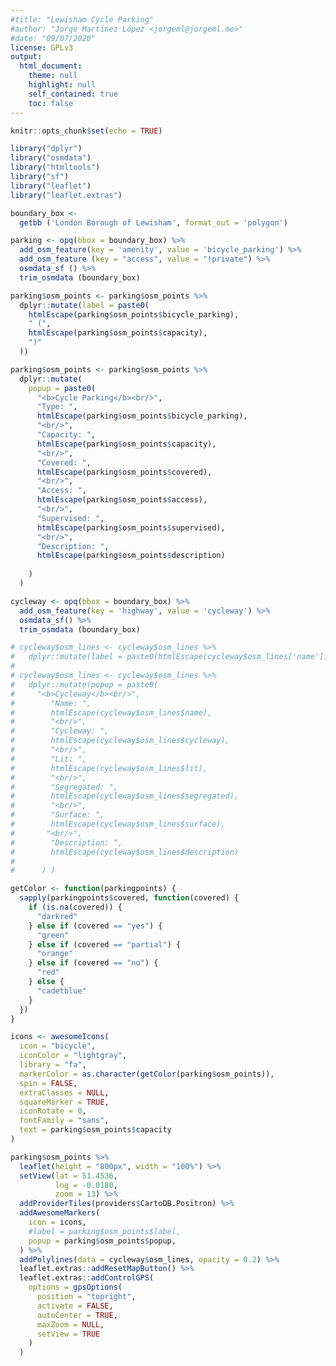 ```yaml
---
#title: "Lewisham Cycle Parking"
#author: "Jorge Martínez López <jorgeml@jorgeml.me>"
#date: "09/07/2020"
license: GPLv3
output: 
  html_document:
    theme: null
    highlight: null
    self_contained: true
    toc: false
---
```


```r
knitr::opts_chunk$set(echo = TRUE)

library("dplyr")
library("osmdata")
library("htmltools")
library("sf")
library("leaflet")
library("leaflet.extras")
```

```r

boundary_box <-
  getbb ('London Borough of Lewisham', format_out = 'polygon')

parking <- opq(bbox = boundary_box) %>%
  add_osm_feature(key = 'amenity', value = 'bicycle_parking') %>%
  add_osm_feature (key = "access", value = "!private") %>%
  osmdata_sf () %>%
  trim_osmdata (boundary_box)

parking$osm_points <- parking$osm_points %>%
  dplyr::mutate(label = paste0(
    htmlEscape(parking$osm_points$bicycle_parking),
    " (",
    htmlEscape(parking$osm_points$capacity),
    ")"
  ))

parking$osm_points <- parking$osm_points %>%
  dplyr::mutate(
    popup = paste0(
      "<b>Cycle Parking</b><br/>",
      "Type: ",
      htmlEscape(parking$osm_points$bicycle_parking),
      "<br/>",
      "Capacity: ",
      htmlEscape(parking$osm_points$capacity),
      "<br/>",
      "Covered: ",
      htmlEscape(parking$osm_points$covered),
      "<br/>",
      "Access: ",
      htmlEscape(parking$osm_points$access),
      "<br/>",
      "Supervised: ",
      htmlEscape(parking$osm_points$supervised),
      "<br/>",
      "Description: ",
      htmlEscape(parking$osm_points$description)
      
    )
  )

cycleway <- opq(bbox = boundary_box) %>%
  add_osm_feature(key = 'highway', value = 'cycleway') %>%
  osmdata_sf() %>%
  trim_osmdata (boundary_box)

# cycleway$osm_lines <- cycleway$osm_lines %>%
#   dplyr::mutate(label = paste0(htmlEscape(cycleway$osm_lines['name'])))
# 
# cycleway$osm_lines <- cycleway$osm_lines %>% 
#   dplyr::mutate(popup = paste0(
#     "<b>Cycleway</b><br/>",
#        "Name: ",
#        htmlEscape(cycleway$osm_lines$name),
#        "<br/>",
#        "Cycleway: ",
#        htmlEscape(cycleway$osm_lines$cycleway),
#        "<br/>",
#        "Lit: ",
#        htmlEscape(cycleway$osm_lines$lit),
#        "<br/>",
#        "Segregated: ",
#        htmlEscape(cycleway$osm_lines$segregated),
#        "<br/>",
#        "Surface: ",
#        htmlEscape(cycleway$osm_lines$surface),
#       "<br/>",
#        "Description: ",
#        htmlEscape(cycleway$osm_lines$description)
#     
#      ) )

```

```r

getColor <- function(parkingpoints) {
  sapply(parkingpoints$covered, function(covered) {
    if (is.na(covered)) {
      "darkred"
    } else if (covered == "yes") {
      "green"
    } else if (covered == "partial") {
      "orange"
    } else if (covered == "no") {
      "red"
    } else {
      "cadetblue"
    }
  })
}

icons <- awesomeIcons(
  icon = "bicycle",
  iconColor = "lightgray",
  library = "fa",
  markerColor = as.character(getColor(parking$osm_points)),
  spin = FALSE,
  extraClasses = NULL,
  squareMarker = TRUE,
  iconRotate = 0,
  fontFamily = "sans",
  text = parking$osm_points$capacity
)

parking$osm_points %>%
  leaflet(height = "800px", width = "100%") %>%
  setView(lat = 51.4536,
          lng = -0.0180,
          zoom = 13) %>%
  addProviderTiles(providers$CartoDB.Positron) %>%
  addAwesomeMarkers(
    icon = icons,
    #label = parking$osm_points$label,
    popup = parking$osm_points$popup,
  ) %>%
  addPolylines(data = cycleway$osm_lines, opacity = 0.2) %>%
  leaflet.extras::addResetMapButton() %>%
  leaflet.extras::addControlGPS(
    options = gpsOptions(
      position = "topright",
      activate = FALSE,
      autoCenter = TRUE,
      maxZoom = NULL,
      setView = TRUE
    )
  )

```

